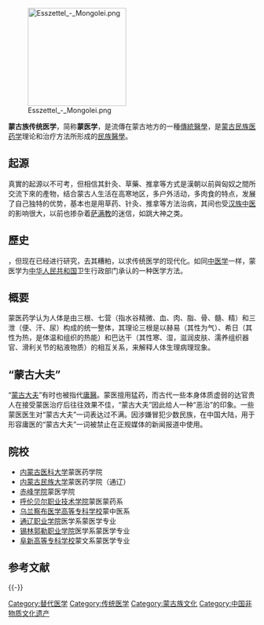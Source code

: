 {{Unreferenced |time=2008-03-11T03:48:32+00:00 }}
{{Expand English|Traditional Mongolian medicine}}
{{medical}}
{{替代医学}}

[[File:Esszettel_-_Mongolei.png|200px]]

'''蒙古族传统医学'''，简称'''蒙医学'''，是流傳在蒙古地方的一種[[傳統醫學|傳統醫學]]，是[[蒙古民族|蒙古民族]][[医学|医药学]]理论和治疗方法所形成的[[民族醫學|民族醫學]]。

==起源==
真實的起源以不可考，但相信其針灸、草藥、推拿等方式是漢朝以前與匈奴之間所交流下來的產物，结合蒙古人生活在高寒地区，多户外活动，多肉食的特点，发展了自己独特的优势，基本也是用草药、针灸、推拿等方法治病，其间也受[[汉族|汉族]][[中医|中医]]的影响很大，以前也掺杂着[[萨满教|萨满教]]的迷信，如跳大神之类。

==歷史==
{{fact|蒙醫學有一千多年的[[历史|历史]]}}，但现在已经进行研究，去其糟粕，以求传统医学的现代化。如同[[中医学|中医学]]一样，蒙医学为[[中华人民共和国|中华人民共和国]]卫生行政部门承认的一种医学方法。

==概要==
蒙医药学认为人体是由三根、七营（指水谷精微、血、肉、脂、骨、髓、精）和三泄（便、汗、尿）构成的统一整体，其理论三根是以赫易（其性为气）、希日（其性为热，是体温和组织的热能）和巴达干（其性寒、湿，滋润皮肤、濡养组织器官、滑利关节的粘液物质）的相互关系，来解释人体生理病理现象。

==“蒙古大夫”==
“[[蒙古大夫|蒙古大夫]]”有时也被指代[[庸醫|庸醫]]。蒙医擅用猛药，而古代一些本身体质虚弱的达官贵人在接受蒙医治疗后往往效果不佳，“蒙古大夫”因此给人一种“恶治”的印象。一些蒙医医生对“蒙古大夫”一词表达过不满。因涉嫌冒犯少数民族，在中国大陆，用于形容庸医的“蒙古大夫”一词被禁止在正规媒体的新闻报道中使用。

==院校==
* [[内蒙古医科大学|内蒙古医科大学]]蒙医药学院
* [[内蒙古民族大学|内蒙古民族大学]]蒙医药学院（通辽）
* [[赤峰学院|赤峰学院]]蒙医学院
* [[呼伦贝尔职业技术学院|呼伦贝尔职业技术学院]]蒙医蒙药系
* [[乌兰察布医学高等专科学校|乌兰察布医学高等专科学校]]蒙中医系
* [[通辽职业学院|通辽职业学院]]医学系蒙医学专业
* [[锡林郭勒职业学院|锡林郭勒职业学院]]医学系蒙医学专业
* [[阜新高等专科学校|阜新高等专科学校]]蒙文系蒙医学专业

== 参考文献 ==
{{Reflist}}

{{-}}
{{med-stub}}
{{蒙古族|文}}
{{传统医学}}
[[Category:替代医学|Category:替代医学]]
[[Category:传统医学|Category:传统医学]]
[[Category:蒙古族文化|Category:蒙古族文化]]
[[Category:中国非物质文化遗产|Category:中国非物质文化遗产]]